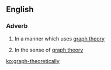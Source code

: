 ==English==

===Adverb===
{{en-adv}}
# {{mathematics}} In a manner which uses [[graph theory]]
# {{mathematics}} In the sense of [[graph theory]]

[[ko:graph-theoretically]]